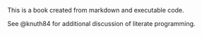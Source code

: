 

This is a book created from markdown and executable code.

See @knuth84 for additional discussion of literate programming.


